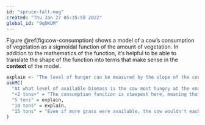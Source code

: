 ```yaml
---
id: "spruce-fall-mug"
created: "Thu Jan 27 05:35:58 2022"
global_id: "9qOKUM"
---
```


Figure \@ref(fig:cow-consumption) shows a model of a cow's consumption of vegetation as a sigmoidal function of the amount of vegetation. In addition to the mathematics of the function, it's helpful to be able to translate the shape of the function into terms that make sense in the **context** of the model.

```r
explain <- "The level of hunger can be measured by the slope of the consumption curve. If a cow would eat a lot more if the biomass were available, she must be hungry."
askMC(
  "At what level of available biomass is the cow most hungry at the end of the day? (Hint: Think about how you would measure how hungry a cow is at the end of the day.)",
  "+2 tons+" = "The consumption function is steepest here, meaning that if more grass were available the cow would eat the biggest proportion of it.",
  "5 tons" = explain,
  "10 tons" = explain,
  "15 tons" = "Even if more grass were available, the cow wouldn't each much of it. So, the cow is not very hungry."
)
```

